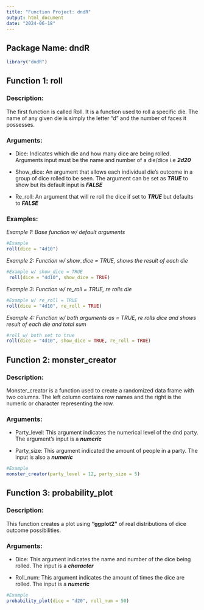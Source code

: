 ---
title: "Function Project: dndR"
output: html_document
date: "2024-06-18"
---

## Package Name: dndR##
``` {r, install dndR, message = FALSE, warning = FALSE}
library("dndR")
```





## **Function 1: roll**##
### Description:### 
The first function is called Roll. It is a function used to roll a specific die. The name of any given die is simply the letter "d" and the number of faces it possesses.

### Arguments:###

- Dice: Indicates which die and how many dice are being rolled. Arguments input must be the name and number of a die/dice i.e **_2d20_**

- Show_dice: An argument that allows each individual die's outcome in a group of dice rolled to be seen. The argument can be set as **_TRUE_** to show but its default input is **_FALSE_**  

- Re_roll: An argument that will re roll the dice if set to **_TRUE_** but defaults to **_FALSE_**

### Examples:###

_Example 1: Base function w/ default arguments_
``` {r, roll v1}
#Example
roll(dice = "4d10")
```

_Example 2: Function w/ show_dice = TRUE, shows the result of each die_
``` {r, roll v2}
#Example w/ show_dice = TRUE 
 roll(dice = "4d10", show_dice = TRUE)
```

_Example 3: Function w/ re_roll = TRUE, re rolls die_
``` {r,roll v3}
#Example w/ re_roll = TRUE 
roll(dice = "4d10", re_roll = TRUE)
```

_Example 4: Function w/ both arguments as = TRUE, re rolls dice and shows result of each die and total sum_
``` {r, roll v4}
#roll w/ both set to true 
roll(dice = "4d10", show_dice = TRUE, re_roll = TRUE)
```


## **Function 2: monster_creator**##
### Description:### 
Monster_creator is a function used to create a randomized data frame with two columns. The left column contains row names and the right is the numeric or character representing the row. 

### Arguments:### 

- Party_level: This argument indicates the numerical level of the dnd party. The argument's input is a **_numeric_**

- Party_size: This argument indicated the amount of people in a party. The input is also a **_numeric_**

``` {r, monster_creator}
#Example 
monster_creator(party_level = 12, party_size = 5)
```


## **Function 3: probability_plot**##
### Description:### 
This function creates a plot using **"ggplot2"** of real distributions of dice outcome possibilities.

### Arguments:###

- Dice: This argument indicates the name and number of the dice being rolled. The input is a **_character_**

- Roll_num: This argument indicates the amount of times the dice are rolled. The input is a **_numeric_**
``` {r, probability_plot}
#Example
probability_plot(dice = "d20", roll_num = 50)
``` 